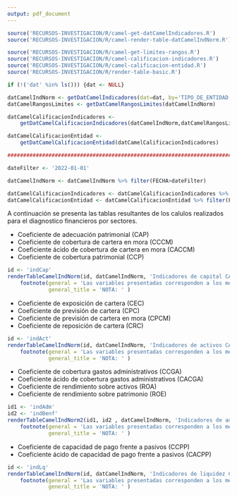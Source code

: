 ```yaml
---
output: pdf_document
---
```


<!-- FUNCIONES NECESARIAS -->
```r
source('RECURSOS-INVESTIGACION/R/camel-get-datCamelIndicadores.R')
source('RECURSOS-INVESTIGACION/R/camel-render-table-datCamelIndNorm.R')

source('RECURSOS-INVESTIGACION/R/camel-get-limites-rangos.R')
source('RECURSOS-INVESTIGACION/R/camel-calificacion-indicadores.R')
source('RECURSOS-INVESTIGACION/R/camel-calificacion-entidad.R')
source('RECURSOS-INVESTIGACION/R/render-table-basic.R')

if (!('dat' %in% ls())) {dat <- NULL}

datCamelIndNorm <- getDatCamelIndicadores(dat=dat, by='TIPO_DE_ENTIDAD')
datCamelRangosLimites <- getDatCamelRangosLimites(datCamelIndNorm)

datCamelCalificacionIndicadores <-
    getDatCamelCalificacionIndicadores(datCamelIndNorm,datCamelRangosLimites)

datCamelCalificacionEntidad <- 
    getDatCamelCalificacionEntidad(datCamelCalificacionIndicadores)

#########################################################################

dateFilter <- '2022-01-01'

datCamelIndNorm <- datCamelIndNorm %>% filter(FECHA>dateFilter)

datCamelCalificacionIndicadores <- datCamelCalificacionIndicadores %>% filter(FECHA>dateFilter)
datCamelCalificacionEntidad <- datCamelCalificacionEntidad %>% filter(FECHA>dateFilter)

```


\subsection*{Anexo 3 - Indicadores CAMEL calculados}

A continuación se presenta las tablas resultantes de los calulos realizados para el diagnostico financieros por sectores.

\subsubsection*{Capital}

- Coeficiente de adecuación patrimonial (CAP)
- Coeficiente de cobertura de cartera en mora (CCCM)
- Coeficiente ácido de cobertura de cartera en mora (CACCM)
- Coeficiente de cobertura patrimonial (CCP)

```r
id <- 'indCap'
renderTableCamelIndNorm(id, datCamelIndNorm, 'Indicadores de capital CAMEL') %>% 
    footnote(general = 'Las variables presentadas corresponden a los meses contenidos de la gestión 2022.',
             general_title = 'NOTA: ' )
```


\newpage
\subsubsection*{Activos}

- Coeficiente de exposición de cartera (CEC)
- Coeficiente de previsión de cartera (CPC)
- Coeficiente de previsión de cartera en mora (CPCM)
- Coeficiente de reposición de cartera (CRC)

```r
id <- 'indAct'
renderTableCamelIndNorm(id, datCamelIndNorm, 'Indicadores de activos CAMEL') %>% 
    footnote(general = 'Las variables presentadas corresponden a los meses contenidos de la gestión 2022.',
             general_title = 'NOTA: ' )
```


\newpage
\subsubsection*{Administración y rentabilidad}

- Coeficiente de cobertura gastos administrativos (CCGA) 
- Coeficiente ácido de cobertura gastos administrativos (CACGA)
- Coeficiente de rendimiento sobre activos (ROA) 
- Coeficiente de rendimiento sobre patrimonio (ROE)

```r
id1 <- 'indAdm'
id2 <- 'indBenf'
renderTableCamelIndNorm2(id1, id2 , datCamelIndNorm, 'Indicadores de administración y rentabilidad CAMEL') %>% 
    footnote(general = 'Las variables presentadas corresponden a los meses contenidos de la gestión 2022.',
             general_title = 'NOTA: ' )
```


\newpage
\subsubsection*{Liquidez}

- Coeficiente de capacidad de pago frente a pasivos (CCPP)
- Coeficiente ácido de capacidad de pago frente a pasivos (CACPP) 
 
```r
id <- 'indLq'
renderTableCamelIndNorm(id, datCamelIndNorm, 'Indicadores de liquidez CAMEL') %>% 
    footnote(general = 'Las variables presentadas corresponden a los meses contenidos de la gestión 2022.',
             general_title = 'NOTA: ' )
```



